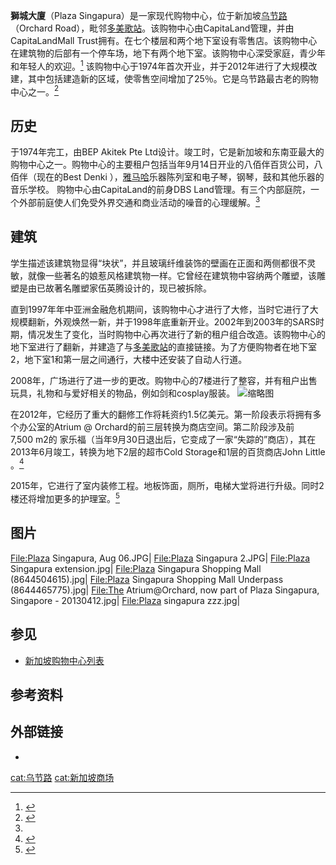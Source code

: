 {{infobox shopping mall
  | name              = {{PAGENAME}}
  | image             = Plaza Singapura 2013.jpg
  | image_width       = 250px
  | caption           = New facade of Plaza Singapura in 2013
  | location          = [[Singapore|Singapore]]
  | coordinates       = {{coord|1|18|02.61|N|103|50|41.61|E|display=inline,title|region:SG_type:landmark}}
  | opening_date      = {{start date and age|1974|9|14}}
  | architect         = BEP Akitek Pte Ltd
  | developer         = [[CapitaLand|DBS Land]]
  | manager           = [[CapitaLand|CapitaMalls Asia]]
  | owner             = [[CapitaLand|CapitaMall Trust]]
  | number_of_stores  = 320
  | number_of_anchors = 5
  | floor_area        = {{convert|629000|sqft|m2}}
  | floors            = 9
  | publictransit     = [[多美歌站|多美歌站]]
  | website           = {{url|www.plazasingapura.com.sg}}
}}
'''獅城大廈'''（Plaza Singapura）是一家现代购物中心，位于新加坡[[乌节路|乌节路]]（Orchard Road），毗邻[[多美歌站|多美歌站]]。该购物中心由CapitaLand管理，并由CapitaLandMall Trust拥有。在七个楼层和两个地下室设有零售店。该购物中心在建筑物的后部有一个停车场，地下有两个地下室。该购物中心深受家庭，青少年和年轻人的欢迎。<ref name=OfficalWebsite>{{cite web | url=http://www.plazasingapura.com.sg/en/about-the-mall/ | title=About Plaza Singapura | publisher=Plaza Singapura | access-date=2020-10-04 | archive-date=2016-04-14 | archive-url=https://web.archive.org/web/20160414230718/http://www.plazasingapura.com.sg/en/about-the-mall/ | dead-url=no }}</ref>
该购物中心于1974年首次开业，并于2012年进行了大规模改建，其中包括建造新的区域，使零售空间增加了25％。它是乌节路最古老的购物中心之一。<ref name=CapitalLand>{{cite web|url=http://inside.capitaland.com/spaces/leisure/1331-plaza-singapura-now-with-a-new-look-and-new-experiences|title=Plaza Singapura Now with a New Look and New Experiences|publisher=CapitalLand|date=January 2013|accessdate=2014-12-03|archive-date=2017-06-12|archive-url=https://web.archive.org/web/20170612172903/http://inside.capitaland.com/spaces/leisure/1331-plaza-singapura-now-with-a-new-look-and-new-experiences|dead-url=no}}</ref>

==历史 ==
{{PAGENAME}}于1974年完工，由BEP Akitek Pte Ltd设计。竣工时，它是新加坡和东南亚最大的购物中心之一。购物中心的主要租户包括当年9月14日开业的八佰伴百货公司，八佰伴（现在的Best Denki ），[[雅马哈|雅马哈]]乐器陈列室和电子琴，钢琴，鼓和其他乐器的音乐学校。
购物中心由CapitaLand的前身DBS Land管理。有三个内部庭院，一个外部前庭使人们免受外界交通和商业活动的噪音的心理缓解。<ref name="OfficalWebsite" />
==建筑==
学生描述该建筑物显得“块状”，并且玻璃纤维装饰的壁画在正面和两侧都很不灵敏，就像一些著名的娘惹风格建筑物一样。它曾经在建筑物中容纳两个雕塑，该雕塑是由已故著名雕塑家伍英腾设计的，现已被拆除。

直到1997年年中亚洲金融危机期间，该购物中心才进行了大修，当时它进行了大规模翻新，外观焕然一新，并于1998年底重新开业。2002年到2003年的SARS时期，情况发生了变化，当时购物中心再次进行了新的租户组合改造。该购物中心的地下室进行了翻新，并建造了与[[多美歌站|多美歌站]]的直接链接。为了方便购物者在地下室2，地下室1和第一层之间通行，大楼中还安装了自动人行道。

2008年，广场进行了进一步的更改。购物中心的7楼进行了整容，并有租户出售玩具，礼物和与爱好相关的物品，例如剑和cosplay服装。
[[File:Plaza_Singapura_(8645735284).jpg|缩略图]]

在2012年，它经历了重大的翻修工作将耗资约1.5亿美元。第一阶段表示将拥有多个办公室的Atrium @ Orchard的前三层转换为商店空间。第二阶段涉及前7,500 m2的 家乐福（当年9月30日退出后，它变成了一家“失踪的”商店），其在2013年6月竣工，转换为地下2层的超市Cold Storage和1层的百货商店John Little 。<ref>{{cite web|url=http://news.asiaone.com/News/Latest+News/Singapore/Story/A1Story20120112-321300.html|title=The revival of Orchard Road|publisher=AsiaOne|date=2012-01-12|accessdate=2014-12-03|archive-date=2016-03-04|archive-url=https://web.archive.org/web/20160304204034/http://news.asiaone.com/News/Latest+News/Singapore/Story/A1Story20120112-321300.html|dead-url=yes}}</ref>

2015年，它进行了室内装修工程。地板饰面，厕所，电梯大堂将进行升级。同时2楼还将增加更多的护理室。<ref>{{cite web|url=http://www.channelnewsasia.com/news/business/singapore/plaza-singapura-to/1999604.html|title=Plaza Singapura to undergo upgrading|publisher=Channel NewsAsia|date=2015-07-22|accessdate=2016-03-27|archive-date=2016-04-07|archive-url=https://web.archive.org/web/20160407113543/http://www.channelnewsasia.com/news/business/singapore/plaza-singapura-to/1999604.html|dead-url=no}}</ref>
== 图片 ==
<gallery mode=packed>
File:Plaza Singapura, Aug 06.JPG|
File:Plaza Singapura 2.JPG|
File:Plaza Singapura extension.jpg|
File:Plaza Singapura Shopping Mall (8644504615).jpg|
File:Plaza Singapura Shopping Mall Underpass (8644465775).jpg|
File:The Atrium@Orchard, now part of Plaza Singapura, Singapore - 20130412.jpg|
File:Plaza singapura zzz.jpg|
</gallery>

== 参见 ==

* [[新加坡购物中心列表|新加坡购物中心列表]]

==参考资料==
{{reflist|30em}}

==外部链接==
* {{Official website|http://www.plazasingapura.com.sg/malls/website/index.aspx}}
[[cat:乌节路|cat:乌节路]]
[[cat:新加坡商场|cat:新加坡商场]]